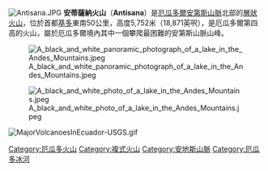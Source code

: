 {{Infobox mountain
| Name = 安蒂薩納火山
| Photo = Ecuador - Panoramica Antisana Sincholagua Cotopaxi Corazon Ilinizas.jpg
| Elevation = 5,753
| Prominence = 1678
| Location = [[File:Flag_of_Ecuador.svg|36px]][[厄瓜多爾|厄瓜多爾]]
| Coordinates = {{coord|0|28|53|S|78|8|27|W|type:mountain_region:EC}}
| Type = [[層狀火山|層狀火山]]
| Last eruption = 1801-02年
| pushpin_map = Ecuador
| pushpin_map_caption = 安蒂薩納火山的位置
| latd=0 |latm=28 |lats=53 |latNS=S
| longd=78 |longm=8 |longs=27 |longEW=W
}}
[[File:Antisana.JPG|thumb]]
'''安蒂薩納火山'''（'''Antisana'''）是[[厄瓜多爾|厄瓜多爾]][[安第斯山脈|安第斯山脈]]北部的[[層狀火山|層狀火山]]，位於首都[[基多|基多]]東南50公里，高度5,752米（18,871英呎），是厄瓜多爾第四高的火山，屬於厄瓜多爾境內其中一個攀爬最困難的安第斯山脈山峰。



[[File:A_black_and_white_panoramic_photograph_of_a_lake_in_the_Andes_Mountains.jpeg|thumb]]

[[File:A_black_and_white_photo_of_a_lake_in_the_Andes_Mountains.jpeg|thumb]]

[[File:MajorVolcanoesInEcuador-USGS.gif|left]]
{{DEFAULTSORT:Antisana}}
[[Category:厄瓜多火山|Category:厄瓜多火山]]
[[Category:複式火山|Category:複式火山]]
[[Category:安地斯山脈|Category:安地斯山脈]]
[[Category:厄瓜多冰河|Category:厄瓜多冰河]]


{{Ecuador-stub}}